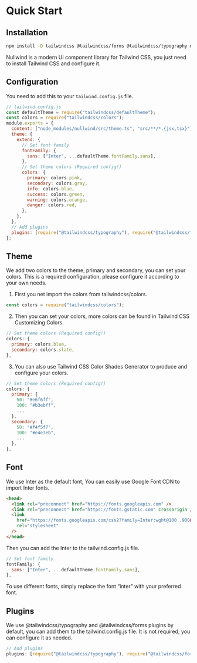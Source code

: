 
<Meta title="Getting Started" description="" />

# Quick Start

## Installation

```bash
npm install -D tailwindcss @tailwindcss/forms @tailwindcss/typography nullwind
```

Nullwind is a modern UI component library for Tailwind CSS, you just need to install Tailwind CSS and configure it.

## Configuration

You need to add this to your `tailwind.config.js` file.

```js
// tailwind.config.js
const defaultTheme = require("tailwindcss/defaultTheme");
const colors = require("tailwindcss/colors");
module.exports = {
  content: ["node_modules/nullwind/src/theme.ts", "src/**/*.{jsx,tsx}"],
  theme: {
    extend: {
      // Set font family
      fontFamily: {
        sans: ["Inter", ...defaultTheme.fontFamily.sans],
      },
      // Set theme colors (Required config!)
      colors: {
        primary: colors.pink,
        secondary: colors.gray,
        info: colors.blue,
        success: colors.green,
        warning: colors.orange,
        danger: colors.red,
      },
    },
  },
  // Add plugins
  plugins: [require("@tailwindcss/typography"), require("@tailwindcss/forms")],
};
```

## Theme

We add two colors to the theme, primary and secondary, you can set your colors. This is a required configuration, please configure it according to your own needs.

1. First you net import the colors from tailwindcss/colors.

```js
const colors = require("tailwindcss/colors");
```

2. Then you can set your colors, more colors can be found in Tailwind CSS Customizing Colors.

```js
// Set theme colors (Required config!)
colors: {
  primary: colors.blue,
  secondary: colors.slate,
},
```

3. You can also use Tailwind CSS Color Shades Generator to produce and configure your colors.

```js
// Set theme colors (Required config!)
colors: {
  primary: {
    50: "#e6f6ff",
    100: "#b3ebff",
    ...
  },
  secondary: {
    50: "#f4f5f7",
    100: "#e4e7eb",
    ...
  },
},
```

## Font

We use Inter as the default font, You can easily use Google Font CDN to import Inter fonts.

```html
<head>
  <link rel="preconnect" href="https://fonts.googleapis.com" />
  <link rel="preconnect" href="https://fonts.gstatic.com" crossorigin />
  <link
    href="https://fonts.googleapis.com/css2?family=Inter:wght@100..900&display=swap"
    rel="stylesheet"
  />
</head>
```

Then you can add the Inter to the tailwind.config.js file.

```js
// Set font family
fontFamily: {
  sans: ["Inter", ...defaultTheme.fontFamily.sans],
},
```

To use different fonts, simply replace the font “inter” with your preferred font.

## Plugins

We use @tailwindcss/typography and @tailwindcss/forms plugins by default, you can add them to the tailwind.config.js file. It is not required, you can configure it as needed.

```js
// Add plugins
plugins: [require("@tailwindcss/typography"), require("@tailwindcss/forms")],
```
